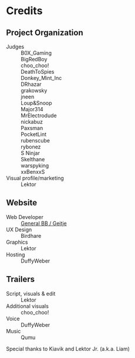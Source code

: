 
# Credits 


<Card>

## Project Organization

<dl>

  <dt>Judges</dt>
  <dd>B0X_Gaming</dd>
  <dd>BigRedBoy</dd>
  <dd>choo_choo!</dd>
  <dd>DeathToSpies</dd>
  <dd>Donkey_Mint_Inc</dd>
  <dd>DRhazar</dd>
  <dd>grakowsky</dd>
  <dd>jneen</dd>
  <dd>Loup&Snoop</dd>
  <dd>Major314</dd>
  <dd>MrElectrodude</dd>
  <dd>nickabuz</dd>
  <dd>Paxsman</dd>
  <dd>PocketLint</dd>
  <dd>rubenscube</dd>
  <dd>rybonez</dd>
  <dd>S Ninjar</dd>
  <dd>Skelthane</dd>
  <dd>warspyking</dd>
  <dd>xxBenxxS</dd>

  <dt>Visual profile/marketing</dt>
  <dd>Lektor</dd>

</dl>

</Card>


<Card>

## Website

<dl>
  <dt>Web Developer</dt>
  <dd><a href="https://twitter.com/bbmariomaker2" target="_BLANK">General BB / Geitje</a></dd>

  <dt>UX Design</dt>
  <dd>Birdhare</dd>

  <dt>Graphics</dt>
  <dd>Lektor</dd>

  <dt>Hosting</dt>
  <dd>DuffyWeber</dd>
</dl>

</Card>

<Card>

## Trailers

<dl>
  <dt>Script, visuals & edit</dt>
  <dd>Lektor</dd>

  <dt>Additional visuals</dt>
  <dd>choo_choo!</dd>

  <dt>Voice</dt>
  <dd>DuffyWeber</dd>

  <dt>Music</dt>
  <dd>Qumu</dd>
</dl>

Special thanks to Kiavik and Lektor Jr. (a.k.a. Liam)

</Card>